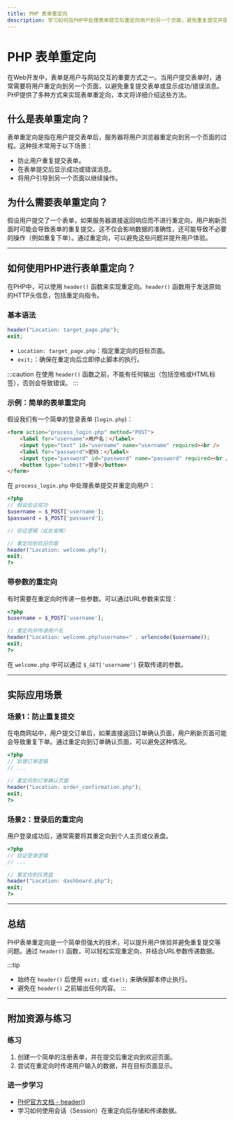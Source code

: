 ```yaml
---
title: PHP 表单重定向
description: 学习如何在PHP中处理表单提交后重定向用户到另一个页面，避免重复提交并提升用户体验。
---
```


# PHP 表单重定向

在Web开发中，表单是用户与网站交互的重要方式之一。当用户提交表单时，通常需要将用户重定向到另一个页面，以避免重复提交表单或显示成功/错误消息。PHP提供了多种方式来实现表单重定向，本文将详细介绍这些方法。

## 什么是表单重定向？

表单重定向是指在用户提交表单后，服务器将用户浏览器重定向到另一个页面的过程。这种技术常用于以下场景：

- 防止用户重复提交表单。
- 在表单提交后显示成功或错误消息。
- 将用户引导到另一个页面以继续操作。

## 为什么需要表单重定向？

假设用户提交了一个表单，如果服务器直接返回响应而不进行重定向，用户刷新页面时可能会导致表单的重复提交。这不仅会影响数据的准确性，还可能导致不必要的操作（例如重复下单）。通过重定向，可以避免这些问题并提升用户体验。

---

## 如何使用PHP进行表单重定向？

在PHP中，可以使用 `header()` 函数来实现重定向。`header()` 函数用于发送原始的HTTP头信息，包括重定向指令。

### 基本语法

```php
header("Location: target_page.php");
exit;
```

- `Location: target_page.php`：指定重定向的目标页面。
- `exit;`：确保在重定向后立即停止脚本的执行。

:::caution
在使用 `header()` 函数之前，不能有任何输出（包括空格或HTML标签），否则会导致错误。
:::

### 示例：简单的表单重定向

假设我们有一个简单的登录表单 (`login.php`)：

```html
<form action="process_login.php" method="POST">
    <label for="username">用户名：</label>
    <input type="text" id="username" name="username" required><br />
    <label for="password">密码：</label>
    <input type="password" id="password" name="password" required><br />
    <button type="submit">登录</button>
</form>
```

在 `process_login.php` 中处理表单提交并重定向用户：

```php
<?php
// 假设验证成功
$username = $_POST['username'];
$password = $_POST['password'];

// 验证逻辑（此处省略）

// 重定向到欢迎页面
header("Location: welcome.php");
exit;
?>
```

### 带参数的重定向

有时需要在重定向时传递一些参数。可以通过URL参数来实现：

```php
<?php
$username = $_POST['username'];

// 重定向并传递用户名
header("Location: welcome.php?username=" . urlencode($username));
exit;
?>
```

在 `welcome.php` 中可以通过 `$_GET['username']` 获取传递的参数。

---

## 实际应用场景

### 场景1：防止重复提交

在电商网站中，用户提交订单后，如果直接返回订单确认页面，用户刷新页面可能会导致重复下单。通过重定向到订单确认页面，可以避免这种情况。

```php
<?php
// 处理订单逻辑
// ...

// 重定向到订单确认页面
header("Location: order_confirmation.php");
exit;
?>
```

### 场景2：登录后的重定向

用户登录成功后，通常需要将其重定向到个人主页或仪表盘。

```php
<?php
// 验证登录逻辑
// ...

// 重定向到仪表盘
header("Location: dashboard.php");
exit;
?>
```

---

## 总结

PHP表单重定向是一个简单但强大的技术，可以提升用户体验并避免重复提交等问题。通过 `header()` 函数，可以轻松实现重定向，并结合URL参数传递数据。

:::tip
- 始终在 `header()` 后使用 `exit;` 或 `die();` 来确保脚本停止执行。
- 避免在 `header()` 之前输出任何内容。
:::

---

## 附加资源与练习

### 练习
1. 创建一个简单的注册表单，并在提交后重定向到欢迎页面。
2. 尝试在重定向时传递用户输入的数据，并在目标页面显示。

### 进一步学习
- [PHP官方文档 - header()](https://www.php.net/manual/en/function.header.php)
- 学习如何使用会话（Session）在重定向后存储和传递数据。